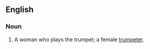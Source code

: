 ==English==

===Noun===
{{en-noun|es}}

# {{label|en|rare}} A woman who plays the trumpet; a female [[trumpeter]].